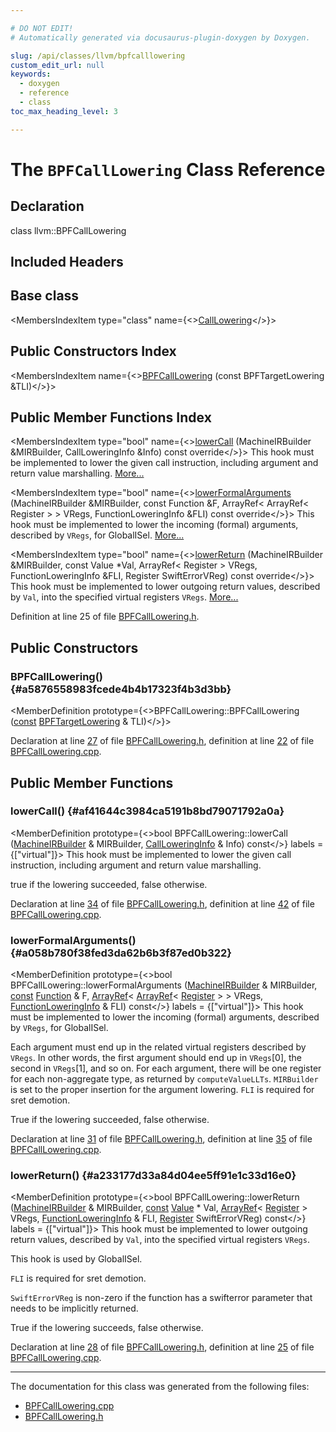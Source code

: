 ```yaml
---

# DO NOT EDIT!
# Automatically generated via docusaurus-plugin-doxygen by Doxygen.

slug: /api/classes/llvm/bpfcalllowering
custom_edit_url: null
keywords:
  - doxygen
  - reference
  - class
toc_max_heading_level: 3

---
```





# The `BPFCallLowering` Class Reference

<DoxygenPage pluginConfig={pluginConfig}>



## Declaration

<CodeBlock>class llvm::BPFCallLowering</CodeBlock>

## Included Headers

<IncludesList>
<IncludesListItem
  filePath="Target/BPF/GISel/BPFCallLowering.h"
  permalink="/docs/api/files/lib/lib/target/lib/target/bpf/lib/target/bpf/gisel/bpfcalllowering-h"
  isLocal="true" />
</IncludesList>

## Base class

<MembersIndex>

<MembersIndexItem
  type="class"
  name={<><a href="/docs/api/classes/llvm/calllowering">CallLowering</a></>}>
</MembersIndexItem>

</MembersIndex>

## Public Constructors Index

<MembersIndex>

<MembersIndexItem
  name={<><a href="#a5876558983fcede4b4b17323f4b3d3bb">BPFCallLowering</a> (const BPFTargetLowering &amp;TLI)</>}>
</MembersIndexItem>

</MembersIndex>

## Public Member Functions Index

<MembersIndex>

<MembersIndexItem
  type="bool"
  name={<><a href="#af41644c3984ca5191b8bd79071792a0a">lowerCall</a> (MachineIRBuilder &amp;MIRBuilder, CallLoweringInfo &amp;Info) const override</>}>
This hook must be implemented to lower the given call instruction, including argument and return value marshalling. <a href="#af41644c3984ca5191b8bd79071792a0a">More...</a>
</MembersIndexItem>

<MembersIndexItem
  type="bool"
  name={<><a href="#a058b780f38fed3da62b6b3f87ed0b322">lowerFormalArguments</a> (MachineIRBuilder &amp;MIRBuilder, const Function &amp;F, ArrayRef&lt; ArrayRef&lt; Register &gt; &gt; VRegs, FunctionLoweringInfo &amp;FLI) const override</>}>
This hook must be implemented to lower the incoming (formal) arguments, described by <code>VRegs</code>, for GlobalISel. <a href="#a058b780f38fed3da62b6b3f87ed0b322">More...</a>
</MembersIndexItem>

<MembersIndexItem
  type="bool"
  name={<><a href="#a233177d33a84d04ee5ff91e1c33d16e0">lowerReturn</a> (MachineIRBuilder &amp;MIRBuilder, const Value &#42;Val, ArrayRef&lt; Register &gt; VRegs, FunctionLoweringInfo &amp;FLI, Register SwiftErrorVReg) const override</>}>
This hook must be implemented to lower outgoing return values, described by <code>Val</code>, into the specified virtual registers <code>VRegs</code>. <a href="#a233177d33a84d04ee5ff91e1c33d16e0">More...</a>
</MembersIndexItem>

</MembersIndex>


Definition at line 25 of file <a href="/docs/api/files/lib/lib/target/lib/target/bpf/lib/target/bpf/gisel/bpfcalllowering-h">BPFCallLowering.h</a>.

<SectionDefinition>

## Public Constructors

### BPFCallLowering() {#a5876558983fcede4b4b17323f4b3d3bb}

<MemberDefinition
  prototype={<>BPFCallLowering::BPFCallLowering (<a href="/docs/api/files/lib/lib/target/lib/target/aarch64/aarch64promoteconstant-cpp/#a90f8350fecae261c25be85d38b451bff">const</a> <a href="/docs/api/classes/llvm/bpftargetlowering">BPFTargetLowering</a> &amp; TLI)</>}>

Declaration at line <a href="/docs/api/files/lib/lib/target/lib/target/bpf/lib/target/bpf/gisel/bpfcalllowering-h/#l00027">27</a> of file <a href="/docs/api/files/lib/lib/target/lib/target/bpf/lib/target/bpf/gisel/bpfcalllowering-h">BPFCallLowering.h</a>, definition at line <a href="/docs/api/files/lib/lib/target/lib/target/bpf/lib/target/bpf/gisel/bpfcalllowering-cpp/#l00022">22</a> of file <a href="/docs/api/files/lib/lib/target/lib/target/bpf/lib/target/bpf/gisel/bpfcalllowering-cpp">BPFCallLowering.cpp</a>.
</MemberDefinition>

</SectionDefinition>

<SectionDefinition>

## Public Member Functions

### lowerCall() {#af41644c3984ca5191b8bd79071792a0a}

<MemberDefinition
  prototype={<>bool BPFCallLowering::lowerCall (<a href="/docs/api/classes/llvm/machineirbuilder">MachineIRBuilder</a> &amp; MIRBuilder, <a href="/docs/api/structs/llvm/calllowering/callloweringinfo">CallLoweringInfo</a> &amp; Info) const</>}
  labels = {["virtual"]}>
This hook must be implemented to lower the given call instruction, including argument and return value marshalling.

<SectionUser title="Returns">
true if the lowering succeeded, false otherwise.
</SectionUser>

Declaration at line <a href="/docs/api/files/lib/lib/target/lib/target/bpf/lib/target/bpf/gisel/bpfcalllowering-h/#l00034">34</a> of file <a href="/docs/api/files/lib/lib/target/lib/target/bpf/lib/target/bpf/gisel/bpfcalllowering-h">BPFCallLowering.h</a>, definition at line <a href="/docs/api/files/lib/lib/target/lib/target/bpf/lib/target/bpf/gisel/bpfcalllowering-cpp/#l00042">42</a> of file <a href="/docs/api/files/lib/lib/target/lib/target/bpf/lib/target/bpf/gisel/bpfcalllowering-cpp">BPFCallLowering.cpp</a>.
</MemberDefinition>

### lowerFormalArguments() {#a058b780f38fed3da62b6b3f87ed0b322}

<MemberDefinition
  prototype={<>bool BPFCallLowering::lowerFormalArguments (<a href="/docs/api/classes/llvm/machineirbuilder">MachineIRBuilder</a> &amp; MIRBuilder, <a href="/docs/api/files/lib/lib/target/lib/target/aarch64/aarch64promoteconstant-cpp/#a90f8350fecae261c25be85d38b451bff">const</a> <a href="/docs/api/classes/llvm/function">Function</a> &amp; F, <a href="/docs/api/classes/llvm/arrayref">ArrayRef</a>&lt; <a href="/docs/api/classes/llvm/arrayref">ArrayRef</a>&lt; <a href="/docs/api/classes/llvm/register">Register</a> &gt; &gt; VRegs, <a href="/docs/api/classes/llvm/functionloweringinfo">FunctionLoweringInfo</a> &amp; FLI) const</>}
  labels = {["virtual"]}>
This hook must be implemented to lower the incoming (formal) arguments, described by <code>VRegs</code>, for GlobalISel.

Each argument must end up in the related virtual registers described by <code>VRegs</code>. In other words, the first argument should end up in <code>VRegs</code>&#91;0&#93;, the second in <code>VRegs</code>&#91;1&#93;, and so on. For each argument, there will be one register for each non-aggregate type, as returned by <code>computeValueLLTs</code>. <code>MIRBuilder</code> is set to the proper insertion for the argument lowering. <code>FLI</code> is required for sret demotion.


<SectionUser title="Returns">
True if the lowering succeeded, false otherwise.
</SectionUser>

Declaration at line <a href="/docs/api/files/lib/lib/target/lib/target/bpf/lib/target/bpf/gisel/bpfcalllowering-h/#l00031">31</a> of file <a href="/docs/api/files/lib/lib/target/lib/target/bpf/lib/target/bpf/gisel/bpfcalllowering-h">BPFCallLowering.h</a>, definition at line <a href="/docs/api/files/lib/lib/target/lib/target/bpf/lib/target/bpf/gisel/bpfcalllowering-cpp/#l00035">35</a> of file <a href="/docs/api/files/lib/lib/target/lib/target/bpf/lib/target/bpf/gisel/bpfcalllowering-cpp">BPFCallLowering.cpp</a>.
</MemberDefinition>

### lowerReturn() {#a233177d33a84d04ee5ff91e1c33d16e0}

<MemberDefinition
  prototype={<>bool BPFCallLowering::lowerReturn (<a href="/docs/api/classes/llvm/machineirbuilder">MachineIRBuilder</a> &amp; MIRBuilder, <a href="/docs/api/files/lib/lib/target/lib/target/aarch64/aarch64promoteconstant-cpp/#a90f8350fecae261c25be85d38b451bff">const</a> <a href="/docs/api/classes/llvm/value">Value</a> &#42; Val, <a href="/docs/api/classes/llvm/arrayref">ArrayRef</a>&lt; <a href="/docs/api/classes/llvm/register">Register</a> &gt; VRegs, <a href="/docs/api/classes/llvm/functionloweringinfo">FunctionLoweringInfo</a> &amp; FLI, <a href="/docs/api/classes/llvm/register">Register</a> SwiftErrorVReg) const</>}
  labels = {["virtual"]}>
This hook must be implemented to lower outgoing return values, described by <code>Val</code>, into the specified virtual registers <code>VRegs</code>.

This hook is used by GlobalISel.

<code>FLI</code> is required for sret demotion.

<code>SwiftErrorVReg</code> is non-zero if the function has a swifterror parameter that needs to be implicitly returned.


<SectionUser title="Returns">
True if the lowering succeeds, false otherwise.
</SectionUser>

Declaration at line <a href="/docs/api/files/lib/lib/target/lib/target/bpf/lib/target/bpf/gisel/bpfcalllowering-h/#l00028">28</a> of file <a href="/docs/api/files/lib/lib/target/lib/target/bpf/lib/target/bpf/gisel/bpfcalllowering-h">BPFCallLowering.h</a>, definition at line <a href="/docs/api/files/lib/lib/target/lib/target/bpf/lib/target/bpf/gisel/bpfcalllowering-cpp/#l00025">25</a> of file <a href="/docs/api/files/lib/lib/target/lib/target/bpf/lib/target/bpf/gisel/bpfcalllowering-cpp">BPFCallLowering.cpp</a>.
</MemberDefinition>

</SectionDefinition>

<hr/>

The documentation for this class was generated from the following files:

<ul>
<li><a href="/docs/api/files/lib/lib/target/lib/target/bpf/lib/target/bpf/gisel/bpfcalllowering-cpp">BPFCallLowering.cpp</a></li>
<li><a href="/docs/api/files/lib/lib/target/lib/target/bpf/lib/target/bpf/gisel/bpfcalllowering-h">BPFCallLowering.h</a></li>
</ul>

</DoxygenPage>
